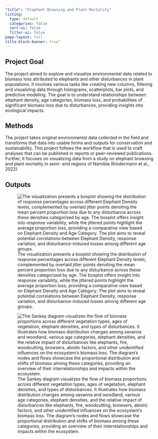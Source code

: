 ```yaml
---
"title": "Elephant Browsing and Plant Mortality"
listing:
  type: default
  categories: false
  sort-ui: false
  filter-ui: false
page-layout: full
title-block-banner: true"
---
```


## Project Goal

The project aimed to explore and visualize environmental data related to biomass loss attributed to elephants and other disturbances in plant populations. It involves various tasks like creating new columns, filtering and visualizing data through histograms, scatterplots, bar plots, and predictive modeling. The goal is to understand relationships between elephant density, age categories, biomass loss, and probabilities of significant biomass loss due to disturbances, providing insights into ecological impacts.

## Methods

The project takes original environmental data collected in the field and transforms that data into usable forms and outputs for conservation and sustainability. This project follows the workflow that is used to craft analyses that can be published in reports or peer-reviewed publications. Further, it focuses on visualizing data from a study on elephant browsing and plant mortality in semi- arid regions of Namibia (Kindermann et al., 2022)

## Outputs

![The visualization presents a boxplot showing the distribution of response percentages across different Elephant Density levels, complemented by overlaid jitter points denoting the mean percent proportion loss due to any disturbance across these densities categorized by age. The boxplot offers insight into response variability, while the jittered points highlight the average proportion loss, providing a comparative view based on Elephant Density and Age Category. The plot aims to reveal potential correlations between Elephant Density, response variation, and disturbance-induced losses among different age groups.](Part3Plot.jpg){fig-align="center"}

![The Sankey diagram visualizes the flow of biomass proportions across different vegetation types, ages of vegetation, elephant densities, and types of disturbances. It illustrates how biomass distribution changes among savanna and woodland, various age categories, elephant densities, and the relative impact of disturbances like elephants, fire, woodcutting, browsers, abiotic factors, and other unidentified influences on the ecosystem's biomass loss. The diagram's nodes and flows showcase the proportional distribution and shifts of biomass among these categories, providing an overview of their interrelationships and impacts within the ecosystem.](Elephant_Sankey_.jpg){fig-align="center"}
